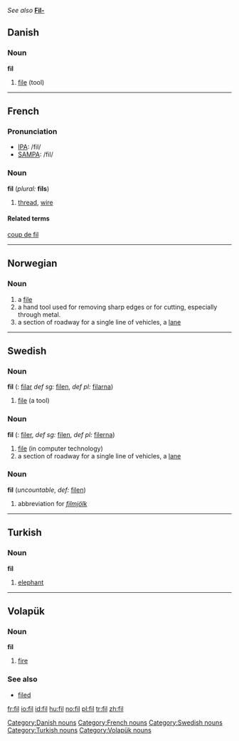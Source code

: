 ''See also'' '''[[Fil-]]'''

==Danish==
===Noun===
'''fil'''

# [[file]] (tool)

[[Category:Danish nouns]]

----

==French==

===Pronunciation===
*[[w:IPA|IPA]]: /fil/
*[[w:SAMPA|SAMPA]]: /fil/

===Noun===
'''fil''' {{m}} (''plural:'' '''fils''')
# [[thread]], [[wire]]
====Related terms====
[[coup de fil]]

----

==Norwegian==
===Noun===
{{no-noun-c|fil}}
#a [[file]]
#a hand tool used for removing sharp edges or for cutting, especially through metal.
#a section of roadway for a single line of vehicles, a [[lane]]

----

==Swedish==
===Noun===
'''fil''' ({{p}}: [[filar]] ''def sg:'' [[filen]], ''def pl:'' [[filarna]])

# [[file ]] (a tool)

===Noun===
'''fil''' ({{p}}: [[filer]], ''def sg:'' [[filen]], ''def pl:'' [[filerna]])

# [[file]] (in computer technology)
# a section of roadway for a single line of vehicles, a [[lane]]

===Noun===
'''fil''' (''uncountable'', ''def:'' [[filen]])

# abbreviation for ''[[filmjölk]]''

----

==Turkish==
===Noun===
'''fil'''
# [[elephant]]

----

==Volapük==
===Noun===
'''fil'''

# [[fire]]

===See also===
*[[filed]]

[[Category:French nouns]]
[[Category:Swedish nouns]]
[[Category:Turkish nouns]]
[[Category:Volapük nouns]]

[[fr:fil]]
[[io:fil]]
[[id:fil]]
[[hu:fil]]
[[no:fil]]
[[pl:fil]]
[[tr:fil]]
[[zh:fil]]